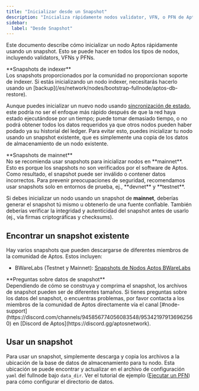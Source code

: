 ```yaml
---
title: "Inicializar desde un Snapshot"
description: "Inicializa rápidamente nodos validator, VFN, o PFN de Aptos usando snapshots proporcionados por la comunidad para evitar procesos lentos de sincronización de estado."
sidebar:
  label: "Desde Snapshot"
---
```



Este documento describe cómo inicializar un nodo Aptos rápidamente usando un snapshot. Esto se puede hacer en todos los tipos de nodos,
incluyendo validators, VFNs y PFNs.

<Aside type="caution">
  **Snapshots de indexer**<br />
  Los snapshots proporcionados por la comunidad no proporcionan soporte de indexer. Si estás inicializando un nodo indexer,
  necesitarás hacerlo usando un [backup](/es/network/nodes/bootstrap-fullnode/aptos-db-restore).
</Aside>

Aunque puedes inicializar un nuevo nodo usando [sincronización de estado](/es/network/nodes/configure/state-sync), este podría no ser el enfoque más rápido después de que la red
haya estado ejecutándose por un tiempo; puede tomar demasiado tiempo, o no podrá obtener todos los datos requeridos ya que
otros nodos pueden haber podado ya su historial del ledger. Para evitar esto, puedes inicializar tu nodo usando un
snapshot existente, que es simplemente una copia de los datos de almacenamiento de un nodo existente.

<Aside type="caution">
  **Snapshots de mainnet**<br />
  No se recomienda usar snapshots para inicializar nodos en **mainnet**. Esto es porque los snapshots
  no son verificados por el software de Aptos. Como resultado, el snapshot puede ser inválido o contener datos incorrectos. Para prevenir
  preocupaciones de seguridad, recomendamos usar snapshots solo en entornos de prueba, ej., **devnet** y **testnet**.

  Si debes inicializar un nodo usando un snapshot de **mainnet**, deberías generar el snapshot tú mismo
  u obtenerlo de una fuente confiable. También deberías verificar la integridad y autenticidad del snapshot antes de usarlo
  (ej., vía firmas criptográficas y checksums).
</Aside>

## Encontrar un snapshot existente

Hay varios snapshots que pueden descargarse de diferentes miembros de la comunidad de Aptos. Estos incluyen:

- BWareLabs (Testnet y Mainnet): [Snapshots de Nodos Aptos BWareLabs](https://bwarelabs.com/snapshots/aptos)

<Aside type="note">
  **Preguntas sobre datos de snapshot** <br />
  Dependiendo de cómo se construya y comprima el snapshot, los archivos de snapshot pueden ser de diferentes tamaños. Si tienes
  preguntas sobre los datos del snapshot, o encuentras problemas, por favor contacta a los miembros de la comunidad de Aptos directamente
  vía el canal [#node-support](https://discord.com/channels/945856774056083548/953421979136962560) en [Discord de Aptos](https://discord.gg/aptosnetwork).
</Aside>

## Usar un snapshot

Para usar un snapshot, simplemente descarga y copia los archivos a la ubicación de la base de datos de almacenamiento para tu nodo.
Esta ubicación se puede encontrar y actualizar en el archivo de configuración `yaml` del fullnode bajo `data_dir`.
Ver el tutorial de ejemplo ([Ejecutar un PFN](/es/network/nodes/full-node/deployments)) para cómo configurar el directorio de datos.
